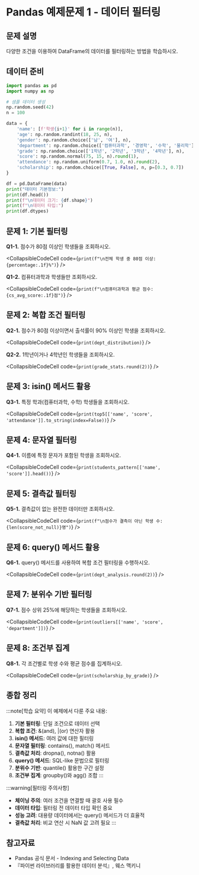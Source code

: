 # Pandas 예제문제 1 - 데이터 필터링

## 문제 설명

다양한 조건을 이용하여 DataFrame의 데이터를 필터링하는 방법을 학습하시오.

## 데이터 준비

```python
import pandas as pd
import numpy as np

# 샘플 데이터 생성
np.random.seed(42)
n = 100

data = {
    'name': [f'학생{i+1}' for i in range(n)],
    'age': np.random.randint(18, 25, n),
    'gender': np.random.choice(['남', '여'], n),
    'department': np.random.choice(['컴퓨터과학', '경영학', '수학', '물리학'], n),
    'grade': np.random.choice(['1학년', '2학년', '3학년', '4학년'], n),
    'score': np.random.normal(75, 15, n).round(1),
    'attendance': np.random.uniform(0.7, 1.0, n).round(2),
    'scholarship': np.random.choice([True, False], n, p=[0.3, 0.7])
}

df = pd.DataFrame(data)
print("데이터 기본정보:")
print(df.head())
print(f"\n데이터 크기: {df.shape}")
print(f"\n데이터 타입:")
print(df.dtypes)
```

## 문제 1: 기본 필터링

**Q1-1.** 점수가 80점 이상인 학생들을 조회하시오.

<CollapsibleCodeCell code={`print(f"\n전체 학생 중 80점 이상: {percentage:.1f}%")`} />

**Q1-2.** 컴퓨터과학과 학생들만 조회하시오.

<CollapsibleCodeCell code={`print(f"\n컴퓨터과학과 평균 점수: {cs_avg_score:.1f}점")`} />

## 문제 2: 복합 조건 필터링

**Q2-1.** 점수가 80점 이상이면서 출석률이 90% 이상인 학생을 조회하시오.

<CollapsibleCodeCell code={`print(dept_distribution)`} />

**Q2-2.** 1학년이거나 4학년인 학생들을 조회하시오.

<CollapsibleCodeCell code={`print(grade_stats.round(2))`} />

## 문제 3: isin() 메서드 활용

**Q3-1.** 특정 학과(컴퓨터과학, 수학) 학생들을 조회하시오.

<CollapsibleCodeCell code={`print(top5[['name', 'score', 'attendance']].to_string(index=False))`} />

## 문제 4: 문자열 필터링

**Q4-1.** 이름에 특정 문자가 포함된 학생을 조회하시오.

<CollapsibleCodeCell code={`print(students_pattern[['name', 'score']].head())`} />

## 문제 5: 결측값 필터링

**Q5-1.** 결측값이 없는 완전한 데이터만 조회하시오.

<CollapsibleCodeCell code={`print(f"\n점수가 결측이 아닌 학생 수: {len(score_not_null)}명")`} />

## 문제 6: query() 메서드 활용

**Q6-1.** query() 메서드를 사용하여 복합 조건 필터링을 수행하시오.

<CollapsibleCodeCell code={`print(dept_analysis.round(2))`} />

## 문제 7: 분위수 기반 필터링

**Q7-1.** 점수 상위 25%에 해당하는 학생들을 조회하시오.

<CollapsibleCodeCell code={`print(outliers[['name', 'score', 'department']])`} />

## 문제 8: 조건부 집계

**Q8-1.** 각 조건별로 학생 수와 평균 점수를 집계하시오.

<CollapsibleCodeCell code={`print(scholarship_by_grade)`} />

## 종합 정리

:::note[학습 요약]
이 예제에서 다룬 주요 내용:

1. **기본 필터링**: 단일 조건으로 데이터 선택
2. **복합 조건**: &(and), |(or) 연산자 활용
3. **isin() 메서드**: 여러 값에 대한 필터링
4. **문자열 필터링**: contains(), match() 메서드
5. **결측값 처리**: dropna(), notna() 활용
6. **query() 메서드**: SQL-like 문법으로 필터링
7. **분위수 기반**: quantile() 활용한 구간 설정
8. **조건부 집계**: groupby()와 agg() 조합
:::

:::warning[필터링 주의사항]
- **체이닝 주의**: 여러 조건을 연결할 때 괄호 사용 필수
- **데이터 타입**: 필터링 전 데이터 타입 확인 중요
- **성능 고려**: 대용량 데이터에서는 query() 메서드가 더 효율적
- **결측값 처리**: 비교 연산 시 NaN 값 고려 필요
:::

## 참고자료

- Pandas 공식 문서 - Indexing and Selecting Data
- 『파이썬 라이브러리를 활용한 데이터 분석』, 웨스 맥키니